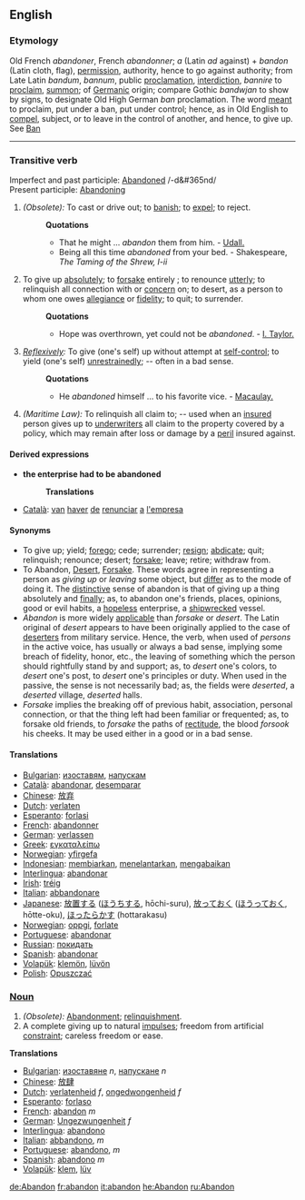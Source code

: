 ==English==

===Etymology===
Old French ''abandoner'', French ''abandonner''; ''a'' (Latin ''ad'' against) + ''bandon'' (Latin cloth, flag), [[permission]], authority, hence to go against authority; from Late Latin ''bandum'', ''bannum'', public [[proclamation]], [[interdiction]], ''bannire'' to [[proclaim]], [[summon]]; of [[Germanic]] origin; compare Gothic ''bandwjan'' to show by signs, to designate Old High German ''ban'' proclamation. The word [[meant]] to proclaim, put under a ban, put under control; hence, as in Old English to [[compel]], subject, or to leave in the control of another, and hence, to give up. See [[Ban]]

----

=== Transitive verb ===
Imperfect and past participle: [[Abandoned]] /-d&#365nd/ <br>
Present participle: [[Abandoning]] 

#''(Obsolete):'' To cast or drive out; to [[banish]]; to [[expel]]; to reject.
#:'''Quotations'''
#:*That he might ... ''abandon'' them from him. - [[Udall.]]
#:*Being all this time ''abandoned'' from your bed. - Shakespeare, ''The Taming of the Shrew, I-ii''
#To give up [[absolutely]]; to [[forsake]] entirely ; to renounce [[utterly]]; to relinquish all connection with or [[concern]] on; to desert, as a person to whom one owes [[allegiance]] or [[fidelity]]; to quit; to surrender.
#:'''Quotations'''
#:*Hope was overthrown, yet could not be ''abandoned''. - [[I. Taylor.]]
#''[[Reflexively]]:'' To give (one's self) up without attempt at [[self-control]]; to yield (one's self) [[unrestrainedly]]; -- often in a bad sense.
#:'''Quotations'''
#:*He ''abandoned'' himself ... to his favorite vice. - [[Macaulay.]]
#''(Maritime Law):'' To relinquish all claim to; -- used when an [[insured]] person gives up to [[underwriters]] all claim to the property covered by a policy, which may remain after loss or damage by a [[peril]] insured against.
====Derived expressions====
*'''the enterprise had to be abandoned'''
*:'''Translations'''
*[[Català]]: [[van]] [[haver]] [[de]] [[renunciar]] [[a]] [[l']][[empresa]] 
====Synonyms====
*To give up; yield; [[forego]]; cede; surrender; [[resign]]; [[abdicate]]; quit; relinquish; renounce; desert; [[forsake]]; leave; retire; withdraw from. 
*To Abandon, [[Desert]], [[Forsake]]. These words agree in representing a person as ''giving up'' or ''leaving'' some object, but [[differ]] as to the mode of doing it. The [[distinctive]] sense of abandon is that of giving up a thing absolutely and [[finally]]; as, to abandon one's friends, places, opinions, good or evil habits, a [[hopeless]] enterprise, a [[shipwrecked]] vessel. 
*''Abandon'' is more widely [[applicable]] than ''forsake'' or ''desert''. The Latin original of ''desert'' appears to have been originally applied to the case of [[deserters]] from military service. Hence, the verb, when used of ''persons'' in the active voice, has usually or always a bad sense, implying some breach of fidelity, honor, etc., the leaving of something which the person should rightfully stand by and support; as, to ''desert'' one's colors, to ''desert'' one's post, to ''desert'' one's principles or duty. When used in the passive, the sense is not necessarily bad; as, the fields were ''deserted'', a ''deserted'' village, ''deserted'' halls. 
*''Forsake'' implies the breaking off of previous habit, association, personal connection, or that the thing left had been familiar or frequented; as, to forsake old friends, to ''forsake'' the paths of [[rectitude]], the blood ''forsook'' his cheeks. It may be used either in a good or in a bad sense.

====Translations====
*[[Bulgarian]]: [[изоставям]], [[напускам]]
*[[Català]]: [[abandonar]], [[desemparar]]
*[[Chinese]]: [[放弃]]
*[[Dutch]]: [[verlaten]]
*[[Esperanto]]: [[forlasi]]
*[[French]]: [[abandonner]]
*[[German]]: [[verlassen]]
*[[Greek]]: [[εγκαταλείπω]]
*[[Norwegian]]: [[yfirgefa]]
*[[Indonesian]]: [[biar|membiarkan]], [[telantar|menelantarkan]], [[abai|mengabaikan]]
*[[Interlingua]]: [[abandonar]]
*[[Irish]]: [[tréig]]
*[[Italian]]: [[abbandonare]]
*[[Japanese]]: [[放置]]する ([[ほうち]]する, hōchi-suru), [[放っておく]] ([[ほうっておく]], hōtte-oku), [[ほったらかす]] (hottarakasu)
*[[Norwegian]]: [[oppgi]], [[forlate]]
*[[Portuguese]]: [[abandonar]]
*[[Russian]]: [[покидать]]
*[[Spanish]]: [[abandonar]]
*[[Volapük]]: [[klemön]], [[lüvön]]
*[[Polish]]: [[Opuszczać]]

=== [[Noun]] ===
#''(Obsolete):'' [[Abandonment]]; [[relinquishment]].
#A complete giving up to natural [[impulses]]; freedom from artificial [[constraint]]; careless freedom or ease.

'''Translations'''
*[[Bulgarian]]: [[изоставяне]] ''n'', [[напускане]] ''n''
*[[Chinese]]: [[放肆]]
*[[Dutch]]: [[verlatenheid]] ''f'', [[ongedwongenheid]] ''f''
*[[Esperanto]]: [[forlaso]]
*[[French]]: [[abandon]] ''m''
*[[German]]: [[Ungezwungenheit]] ''f''
*[[Interlingua]]: [[abandono]]
*[[Italian]]: [[abbandono]], ''m''
*[[Portuguese]]: [[abandono]], ''m'' 
*[[Spanish]]: [[abandono]] ''m''
*[[Volapük]]: [[klem]], [[lüv]]


[[de:Abandon]]
[[fr:abandon]]
[[it:abandon]]
[[he:Abandon]]
[[ru:Abandon]]